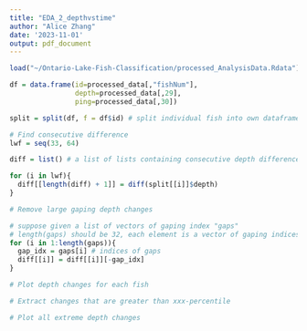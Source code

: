 ```yaml
---
title: "EDA_2_depthvstime"
author: "Alice Zhang"
date: '2023-11-01'
output: pdf_document
---
```


```r
load("~/Ontario-Lake-Fish-Classification/processed_AnalysisData.Rdata")
```

```r
df = data.frame(id=processed_data[,"fishNum"], 
                depth=processed_data[,29], 
                ping=processed_data[,30])

split = split(df, f = df$id) # split individual fish into own dataframe
```

```r
# Find consecutive difference
lwf = seq(33, 64)

diff = list() # a list of lists containing consecutive depth differences in each fish

for (i in lwf){
  diff[[length(diff) + 1]] = diff(split[[i]]$depth)
}
```

```r
# Remove large gaping depth changes

# suppose given a list of vectors of gaping index "gaps" 
# length(gaps) should be 32, each element is a vector of gaping indices
for (i in 1:length(gaps)){
  gap_idx = gaps[i] # indices of gaps
  diff[[i]] = diff[[i]][-gap_idx] 
}
```

```r
# Plot depth changes for each fish
```

```r
# Extract changes that are greater than xxx-percentile
```

```r
# Plot all extreme depth changes
```

